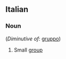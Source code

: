 ==Italian==

===Noun===
{{it-noun|gruppett|m|o|i}} (''Diminutive of'': [[gruppo]])

# Small [[group]]